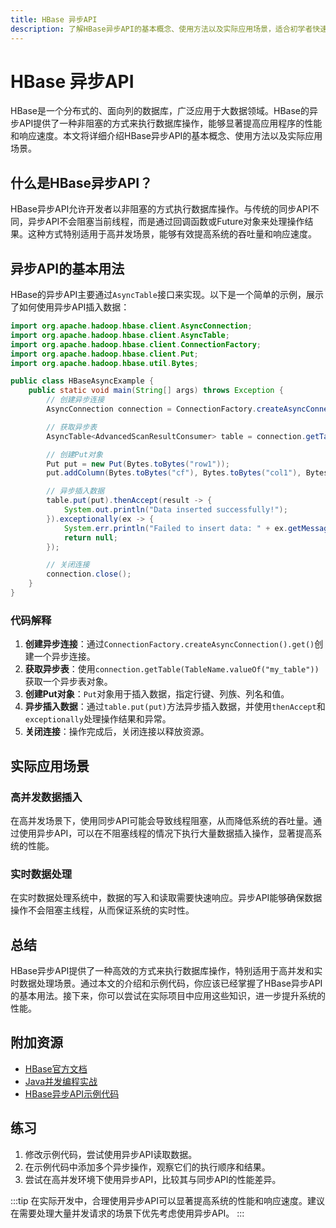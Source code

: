 ```yaml
---
title: HBase 异步API
description: 了解HBase异步API的基本概念、使用方法以及实际应用场景，适合初学者快速上手。
---
```


# HBase 异步API

HBase是一个分布式的、面向列的数据库，广泛应用于大数据领域。HBase的异步API提供了一种非阻塞的方式来执行数据库操作，能够显著提高应用程序的性能和响应速度。本文将详细介绍HBase异步API的基本概念、使用方法以及实际应用场景。

## 什么是HBase异步API？

HBase异步API允许开发者以非阻塞的方式执行数据库操作。与传统的同步API不同，异步API不会阻塞当前线程，而是通过回调函数或Future对象来处理操作结果。这种方式特别适用于高并发场景，能够有效提高系统的吞吐量和响应速度。

## 异步API的基本用法

HBase的异步API主要通过`AsyncTable`接口来实现。以下是一个简单的示例，展示了如何使用异步API插入数据：

```java
import org.apache.hadoop.hbase.client.AsyncConnection;
import org.apache.hadoop.hbase.client.AsyncTable;
import org.apache.hadoop.hbase.client.ConnectionFactory;
import org.apache.hadoop.hbase.client.Put;
import org.apache.hadoop.hbase.util.Bytes;

public class HBaseAsyncExample {
    public static void main(String[] args) throws Exception {
        // 创建异步连接
        AsyncConnection connection = ConnectionFactory.createAsyncConnection().get();

        // 获取异步表
        AsyncTable<AdvancedScanResultConsumer> table = connection.getTable(TableName.valueOf("my_table"));

        // 创建Put对象
        Put put = new Put(Bytes.toBytes("row1"));
        put.addColumn(Bytes.toBytes("cf"), Bytes.toBytes("col1"), Bytes.toBytes("value1"));

        // 异步插入数据
        table.put(put).thenAccept(result -> {
            System.out.println("Data inserted successfully!");
        }).exceptionally(ex -> {
            System.err.println("Failed to insert data: " + ex.getMessage());
            return null;
        });

        // 关闭连接
        connection.close();
    }
}
```

### 代码解释

1. **创建异步连接**：通过`ConnectionFactory.createAsyncConnection().get()`创建一个异步连接。
2. **获取异步表**：使用`connection.getTable(TableName.valueOf("my_table"))`获取一个异步表对象。
3. **创建Put对象**：`Put`对象用于插入数据，指定行键、列族、列名和值。
4. **异步插入数据**：通过`table.put(put)`方法异步插入数据，并使用`thenAccept`和`exceptionally`处理操作结果和异常。
5. **关闭连接**：操作完成后，关闭连接以释放资源。

## 实际应用场景

### 高并发数据插入

在高并发场景下，使用同步API可能会导致线程阻塞，从而降低系统的吞吐量。通过使用异步API，可以在不阻塞线程的情况下执行大量数据插入操作，显著提高系统的性能。

### 实时数据处理

在实时数据处理系统中，数据的写入和读取需要快速响应。异步API能够确保数据操作不会阻塞主线程，从而保证系统的实时性。

## 总结

HBase异步API提供了一种高效的方式来执行数据库操作，特别适用于高并发和实时数据处理场景。通过本文的介绍和示例代码，你应该已经掌握了HBase异步API的基本用法。接下来，你可以尝试在实际项目中应用这些知识，进一步提升系统的性能。

## 附加资源

- [HBase官方文档](https://hbase.apache.org/)
- [Java并发编程实战](https://book.douban.com/subject/10484692/)
- [HBase异步API示例代码](https://github.com/apache/hbase/tree/master/hbase-examples)

## 练习

1. 修改示例代码，尝试使用异步API读取数据。
2. 在示例代码中添加多个异步操作，观察它们的执行顺序和结果。
3. 尝试在高并发环境下使用异步API，比较其与同步API的性能差异。

:::tip
在实际开发中，合理使用异步API可以显著提高系统的性能和响应速度。建议在需要处理大量并发请求的场景下优先考虑使用异步API。
:::